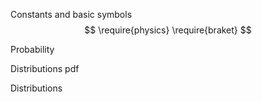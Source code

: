 

::: {.hidden}
Constants and basic symbols
$$
\require{physics}
\require{braket}
$$
$$
 \newcommand{\dl}[1]{{\hspace{#1mu}\mathrm d}}
 \newcommand{\me}{{\mathrm e}}
$$

Probability
$$
 \newcommand{\Exp}{\operatorname{E}}
 \newcommand{\Var}{\operatorname{Var}}
$$

Distributions pdf
$$
 \newcommand{\pdfbinom}{{\tt dbinom}}
 \newcommand{\pdfbeta}{{\tt dbeta}}
 \newcommand{\pdfpois}{{\tt dpois}}
 \newcommand{\pdfgamma}{{\tt dgamma}}
 \newcommand{\pdfnormal}{{\tt dnorm}}
  \newcommand{\pdfexp}{{\tt dexp}}
$$

Distributions
$$
 \newcommand{\distbinom}{\operatorname{B}}
 \newcommand{\distbeta}{\operatorname{Beta}}
 \newcommand{\distgamma}{\operatorname{Gamma}}
 \newcommand{\distexp}{\operatorname{Exp}}
 \newcommand{\distpois}{\operatorname{Pois}}
 \newcommand{\distnormal}{\operatorname{\mathcal N}}
$$
:::
